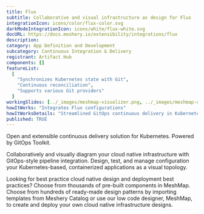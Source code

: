 ```yaml
---
title: Flux
subtitle: Collaborative and visual infrastructure as design for Flux
integrationIcon: icons/color/flux-color.svg
darkModeIntegrationIcon: icons/white/flux-white.svg
docURL: https://docs.meshery.io/extensibility/integrations/flux
description:
category: App Definition and Development
subcategory: Continuous Integration & Delivery
registrant: Artifact Hub
components: []
featureList:
  [
    "Synchronizes Kubernetes state with Git",
    "Continuous reconciliation",
    "Supports various Git providers"
  ]
workingSlides: [../_images/meshmap-visualizer.png, ../_images/meshmap-designer.png]
howItWorks: "Integrates Flux configurations"
howItWorksDetails: "Streamlined GitOps continuous delivery in Kubernetes"
published: TRUE
---
```


<p>Open and extensible continuous delivery solution for Kubernetes. Powered by GitOps Toolkit.</p>
<p>
  Collaboratively and visually diagram your cloud native infrastructure with GitOps-style pipeline
  integration. Design, test, and manage configuration your Kubernetes-based, containerized
  applications as a visual topology.
</p>
<p>
  Looking for best practice cloud native design and deployment best practices? Choose from thousands
  of pre-built components in MeshMap. Choose from hundreds of ready-made design patterns by
  importing templates from Meshery Catalog or use our low code designer, MeshMap, to create and
  deploy your own cloud native infrastructure designs.
</p>

